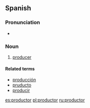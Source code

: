 ==Spanish==

===Pronunciation===
* {{IPA|/pɾoðuk'to̞ɾ/}}

===Noun===
{{es-noun-m|pl=productores}}

# [[producer]]

====Related terms====
*[[producción]]
*[[pruducto]]
*[[producir]]

[[es:productor]]
[[pl:productor]]
[[ru:productor]]